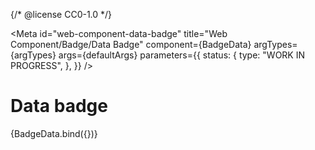 {/* @license CC0-1.0 */}


<Meta
  id="web-component-data-badge"
  title="Web Component/Badge/Data Badge"
  component={BadgeData}
  argTypes={argTypes}
  args={defaultArgs}
  parameters={{
    status: {
      type: "WORK IN PROGRESS",
    },
  }}
/>

# Data badge

<Canvas>
  <Story name="Default" args={exampleArgs}>
    {BadgeData.bind({})}
  </Story>
</Canvas>

<ArgsTable story="Default" />
